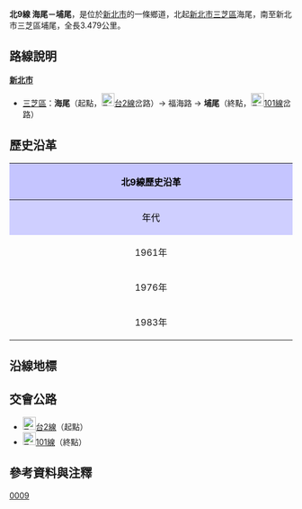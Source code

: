 {{Infobox TwRoad
|Type=th
|Code=北9線
|Num=tp9
|Name=福海路
|Level=鄉道
|Length=3.479{{r|wrong}}
|Start=[[新北市|新北市]][[三芝區|三芝區]]海尾{{r|name}}
|End=新北市三芝區埔尾
|OldNum=[[File:TW_THWtp3.png|30px]]
|OldNumB=1961
|OldNumE=1982
}}
'''北9線 海尾{{r|name}}－埔尾'''，是位於[[新北市|新北市]]的一條鄉道，北起[[新北市|新北市]][[三芝區|三芝區]]海尾{{r|name}}，南至新北市三芝區埔尾，全長3.479{{r|wrong}}公里。{{r|thb}}

== 路線說明 ==
{{expand|time=2011-02-09}}
;'''[[新北市|新北市]]'''
*[[三芝區|三芝區]]：'''海尾'''（起點，[[File:TW_PHW2.svg|23px]][[台2線|台2線]]岔路）→ 福海路 → '''埔尾'''（終點，[[File:TW_CHW101.svg|23px]][[縣道101號|101線]]岔路）

== 歷史沿革 ==
{| class="wikitable" style="width: 100%"
! style="text-align:center; background:#C5C5FF; color:black" colspan=3 align=center | 北9線歷史沿革
|- 
! style="text-align:center; background:#CFCFFF; color:black" width="8%" | 年代 !! style="text-align:center; background:#D3D3FF; color:black" width="46%" | 本編號沿革 !! style="text-align:center; background:#D3D3FF; color:black" width="46%" | 本路線沿革
|- 
! 1961年{{r|gazette1966}}
| 沙崙－林子5.139km || 當時為北3線（車路崎－埔尾3.486km）
|-
! 1976年{{r|gazette1976}}
| 原線改納台2線，北9線改為大龜崙－淡水3.515km || 當時為北3線（車路崎－埔尾3.449km）
|-
! 1983年
| colspan=2| 原[[File:TW_THWtp9.png|30px]]北9線改編為[[File:TW_THWtp1.png|30px]][[北1線|北1線]]；原[[File:TW_THWtp3.png|30px]]北3線改編為[[File:TW_THWtp9.png|30px]]北9線。
|}

== 沿線地標 ==
{{expand|time=2011-02-09}}

== 交會公路 ==
*[[File:TW_PHW2.svg|23px]][[台2線|台2線]]（起點）
*[[File:TW_CHW101.svg|23px]][[縣道101號|101線]]（終點）

== 參考資料與注釋 ==
{{reflist|refs=

<ref name="name">公路總局資料中將本線起點名稱作'''海尾'''，但依實際聚落位置，地名應改'''錫板'''為宜。</ref>

<ref name="wrong">公路總局資料記載里程為5.25公里，惟實際里程僅3.479公里（2001年資料）。</ref>

<ref name="thb">{{cite web |url=http://spreadsheets.google.com/pub?key=0Avc0r7dng8JrdFF0YmRlSEl1dWhxVmJtR2hwZDFmcFE&gid=0 |title=臺北縣鄉道公路路線表 |accessdate=2011-02-09 |date=2010-07-19 |publisher=公路總局 |archive-date=2014-04-20 |archive-url=https://web.archive.org/web/20140420112137/https://spreadsheets.google.com/pub?key=0Avc0r7dng8JrdFF0YmRlSEl1dWhxVmJtR2hwZDFmcFE&gid=0 |dead-url=yes }}</ref>

<ref name="gazette1966">{{cite web |url=http://gaz.ncl.edu.tw/detail.jsp?sysid=E0921514 |title=公告臺灣省縣鄉道及專用公路路線里程表 |accessdate=2011-02-09 |date=1966-08-01 |work=政府公報資訊網 |publisher=臺灣省政府 |archive-date=2021-01-24 |archive-url=https://web.archive.org/web/20210124100834/https://gaz.ncl.edu.tw/detail.jsp?sysid=E0921514 |dead-url=yes }}</ref>

<ref name="gazette1976">{{cite web |url=http://gaz.ncl.edu.tw/detail.jsp?sysid=E0814166 |title=公告「65年度臺灣省公路資料統計表」 |accessdate=2011-02-09 |date=1977-09-09 |work=政府公報資訊網 |publisher=臺灣省政府 |archive-date=2021-01-24 |archive-url=https://web.archive.org/web/20210124163606/https://gaz.ncl.edu.tw/detail.jsp?sysid=E0814166 |dead-url=yes }}</ref>

}}

{{新北市鄉道}}

[[Category:新北市區道|0009]]